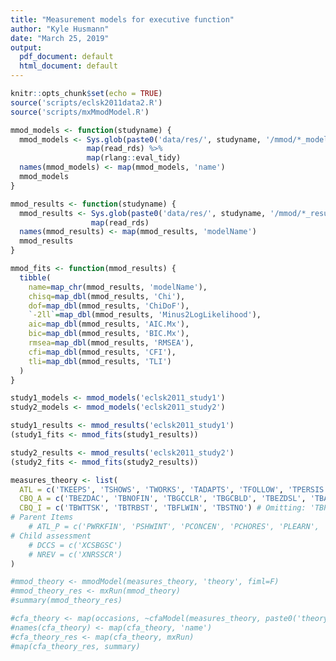 ```yaml
---
title: "Measurement models for executive function"
author: "Kyle Husmann"
date: "March 25, 2019"
output:
  pdf_document: default
  html_document: default
---
```


```r
knitr::opts_chunk$set(echo = TRUE)
source('scripts/eclsk2011data2.R')
source('scripts/mxMmodModel.R')

mmod_models <- function(studyname) {
  mmod_models <- Sys.glob(paste0('data/res/', studyname, '/mmod/*_model.rds')) %>%
                 map(read_rds) %>%
                 map(rlang::eval_tidy)
  names(mmod_models) <- map(mmod_models, 'name')
  mmod_models
}

mmod_results <- function(studyname) {
  mmod_results <- Sys.glob(paste0('data/res/', studyname, '/mmod/*_result.rds')) %>%
                  map(read_rds)
  names(mmod_results) <- map(mmod_results, 'modelName')
  mmod_results
}

mmod_fits <- function(mmod_results) {
  tibble(
    name=map_chr(mmod_results, 'modelName'),
    chisq=map_dbl(mmod_results, 'Chi'),
    dof=map_dbl(mmod_results, 'ChiDoF'),
    `-2ll`=map_dbl(mmod_results, 'Minus2LogLikelihood'),
    aic=map_dbl(mmod_results, 'AIC.Mx'),
    bic=map_dbl(mmod_results, 'BIC.Mx'),
    rmsea=map_dbl(mmod_results, 'RMSEA'),
    cfi=map_dbl(mmod_results, 'CFI'),
    tli=map_dbl(mmod_results, 'TLI')
  )
}
```

```r
study1_models <- mmod_models('eclsk2011_study1')
study2_models <- mmod_models('eclsk2011_study2')
```

```r
study1_results <- mmod_results('eclsk2011_study1')
(study1_fits <- mmod_fits(study1_results))
```

```r
study2_results <- mmod_results('eclsk2011_study2')
(study2_fits <- mmod_fits(study2_results))
```

```r
measures_theory <- list(
  ATL = c('TKEEPS', 'TSHOWS', 'TWORKS', 'TADAPTS', 'TFOLLOW', 'TPERSIS', 'TATTEN'),
  CBQ_A = c('TBEZDAC', 'TBNOFIN', 'TBGCCLR', 'TBGCBLD', 'TBEZDSL', 'TBABSBK'),
  CBQ_I = c('TBWTTSK', 'TBTRBST', 'TBFLWIN', 'TBSTNO') # Omitting: 'TBPLNAC', 'TBAPRRK'
# Parent Items
    # ATL_P = c('PWRKFIN', 'PSHWINT', 'PCONCEN', 'PCHORES', 'PLEARN', 'PCREATV'),
# Child assessment
    # DCCS = c('XCSBGSC')
    # NREV = c('XNRSSCR')
)
```

```r
#mmod_theory <- mmodModel(measures_theory, 'theory', fiml=F)
#mmod_theory_res <- mxRun(mmod_theory)
#summary(mmod_theory_res)
```

```r
#cfa_theory <- map(occasions, ~cfaModel(measures_theory, paste0('theorycfa', .), ., fiml=T))
#names(cfa_theory) <- map(cfa_theory, 'name')
#cfa_theory_res <- map(cfa_theory, mxRun)
#map(cfa_theory_res, summary)
```